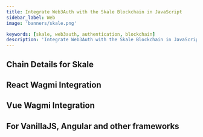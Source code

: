 ```yaml
---
title: Integrate Web3Auth with the Skale Blockchain in JavaScript
sidebar_label: Web
image: 'banners/skale.png'

keywords: [skale, web3auth, authentication, blockchain]
description: 'Integrate Web3Auth with the Skale Blockchain in JavaScript | Documentation - Web3Auth'
---
```



<SEO
  title="Integrate Web3Auth with the Skale Blockchain in JavaScript"
  description="Integrate Web3Auth with the Skale Blockchain in JavaScript | Documentation - Web3Auth"
  image="https://web3auth.io/docs/banners/skale.png"
  slug="/embedded-wallets/connect-blockchain/evm/skale/web"
/>

## Chain Details for Skale

<ChainDetailsSkale />

## React Wagmi Integration

<ReactWagmiIntegration />

## Vue Wagmi Integration

<VueWagmiIntegration />

## For VanillaJS, Angular and other frameworks

<JsBlockchainMethods />
